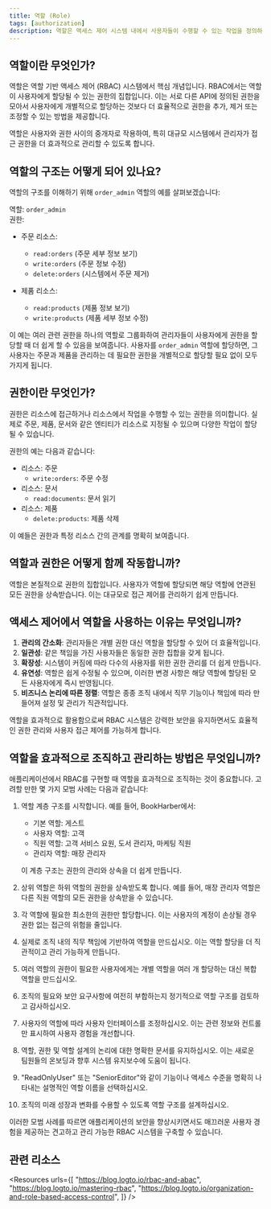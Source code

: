```yaml
---
title: 역할 (Role)
tags: [authorization]
description: 역할은 액세스 제어 시스템 내에서 사용자들이 수행할 수 있는 작업을 정의하는 권한의 모음으로, 사용자에게 접근 권한을 효율적으로 관리하고 할당하는 방법을 제공합니다.
---
```


## 역할이란 무엇인가?

역할은 역할 기반 액세스 제어 (RBAC) 시스템에서 핵심 개념입니다. RBAC에서는 역할이 사용자에게 할당될 수 있는 권한의 집합입니다. 이는 서로 다른 API에 정의된 권한을 모아서 사용자에게 개별적으로 할당하는 것보다 더 효율적으로 권한을 추가, 제거 또는 조정할 수 있는 방법을 제공합니다.

역할은 사용자와 권한 사이의 중개자로 작용하여, 특히 대규모 시스템에서 관리자가 접근 권한을 더 효과적으로 관리할 수 있도록 합니다.

## 역할의 구조는 어떻게 되어 있나요?

역할의 구조를 이해하기 위해 `order_admin` 역할의 예를 살펴보겠습니다:

역할: `order_admin`  
권한:   
- 주문 리소스:
  - `read:orders` (주문 세부 정보 보기)
  - `write:orders` (주문 정보 수정)
  - `delete:orders` (시스템에서 주문 제거)

- 제품 리소스:
  - `read:products` (제품 정보 보기)
  - `write:products` (제품 세부 정보 수정)

이 예는 여러 관련 권한을 하나의 역할로 그룹화하여 관리자들이 사용자에게 권한을 할당할 때 더 쉽게 할 수 있음을 보여줍니다. 사용자를 `order_admin` 역할에 할당하면, 그 사용자는 주문과 제품을 관리하는 데 필요한 권한을 개별적으로 할당할 필요 없이 모두 가지게 됩니다.

## 권한이란 무엇인가?

권한은 리소스에 접근하거나 리소스에서 작업을 수행할 수 있는 권한을 의미합니다. 실제로 주문, 제품, 문서와 같은 엔티티가 리소스로 지정될 수 있으며 다양한 작업이 할당될 수 있습니다.

권한의 예는 다음과 같습니다:

- 리소스: 주문
  - `write:orders`: 주문 수정
- 리소스: 문서
  - `read:documents`: 문서 읽기
- 리소스: 제품
  - `delete:products`: 제품 삭제

이 예들은 권한과 특정 리소스 간의 관계를 명확히 보여줍니다.

## 역할과 권한은 어떻게 함께 작동합니까?

역할은 본질적으로 권한의 집합입니다. 사용자가 역할에 할당되면 해당 역할에 연관된 모든 권한을 상속받습니다. 이는 대규모로 접근 제어를 관리하기 쉽게 만듭니다.

## 액세스 제어에서 역할을 사용하는 이유는 무엇입니까?

1. **관리의 간소화**: 관리자들은 개별 권한 대신 역할을 할당할 수 있어 더 효율적입니다.
2. **일관성**: 같은 책임을 가진 사용자들은 동일한 권한 집합을 갖게 됩니다.
3. **확장성**: 시스템이 커짐에 따라 다수의 사용자를 위한 권한 관리를 더 쉽게 만듭니다.
4. **유연성**: 역할은 쉽게 수정될 수 있으며, 이러한 변경 사항은 해당 역할에 할당된 모든 사용자에게 즉시 반영됩니다.
5. **비즈니스 논리에 따른 정렬**: 역할은 종종 조직 내에서 직무 기능이나 책임에 따라 만들어져 설정 및 관리가 직관적입니다.

역할을 효과적으로 활용함으로써 RBAC 시스템은 강력한 보안을 유지하면서도 효율적인 권한 관리와 사용자 접근 제어를 가능하게 합니다.

## 역할을 효과적으로 조직하고 관리하는 방법은 무엇입니까?

애플리케이션에서 RBAC를 구현할 때 역할을 효과적으로 조직하는 것이 중요합니다. 고려할 만한 몇 가지 모범 사례는 다음과 같습니다:

1. 역할 계층 구조를 시작합니다. 예를 들어, BookHarber에서:
   - 기본 역할: 게스트
   - 사용자 역할: 고객
   - 직원 역할: 고객 서비스 요원, 도서 관리자, 마케팅 직원
   - 관리자 역할: 매장 관리자

   이 계층 구조는 권한의 관리와 상속을 더 쉽게 만듭니다.

2. 상위 역할은 하위 역할의 권한을 상속받도록 합니다. 예를 들어, 매장 관리자 역할은 다른 직원 역할의 모든 권한을 상속받을 수 있습니다.

3. 각 역할에 필요한 최소한의 권한만 할당합니다. 이는 사용자의 계정이 손상될 경우 권한 없는 접근의 위험을 줄입니다.

4. 실제로 조직 내의 직무 책임에 기반하여 역할을 만드십시오. 이는 역할 할당을 더 직관적이고 관리 가능하게 만듭니다.

5. 여러 역할의 권한이 필요한 사용자에게는 개별 역할을 여러 개 할당하는 대신 복합 역할을 만드십시오.

6. 조직의 필요와 보안 요구사항에 여전히 부합하는지 정기적으로 역할 구조를 검토하고 감사하십시오.

7. 사용자의 역할에 따라 사용자 인터페이스를 조정하십시오. 이는 관련 정보와 컨트롤만 표시하여 사용자 경험을 개선합니다.

8. 역할, 권한 및 역할 설계의 논리에 대한 명확한 문서를 유지하십시오. 이는 새로운 팀원들의 온보딩과 향후 시스템 유지보수에 도움이 됩니다.

9. "ReadOnlyUser" 또는 "SeniorEditor"와 같이 기능이나 액세스 수준을 명확히 나타내는 설명적인 역할 이름을 선택하십시오.

10. 조직의 미래 성장과 변화를 수용할 수 있도록 역할 구조를 설계하십시오.

이러한 모범 사례를 따르면 애플리케이션의 보안을 향상시키면서도 매끄러운 사용자 경험을 제공하는 견고하고 관리 가능한 RBAC 시스템을 구축할 수 있습니다.

## 관련 리소스

<Resources
  urls={[
    "https://blog.logto.io/rbac-and-abac",
    "https://blog.logto.io/mastering-rbac",
    "https://blog.logto.io/organization-and-role-based-access-control",
  ]}
/>
